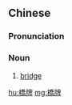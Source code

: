 {{also|桥牌}}
==Chinese==
{{zh-forms|s=桥牌}}
{{wikipedia|lang=zh}}

===Pronunciation===
{{zh-pron
|m=qiáopái
|c=kiu4 paai4-2
|cat=n
}}

===Noun===
{{zh-noun}}

# [[bridge]] {{gloss|card game}}

{{zh-cat|Card games}}

[[hu:橋牌]]
[[mg:橋牌]]